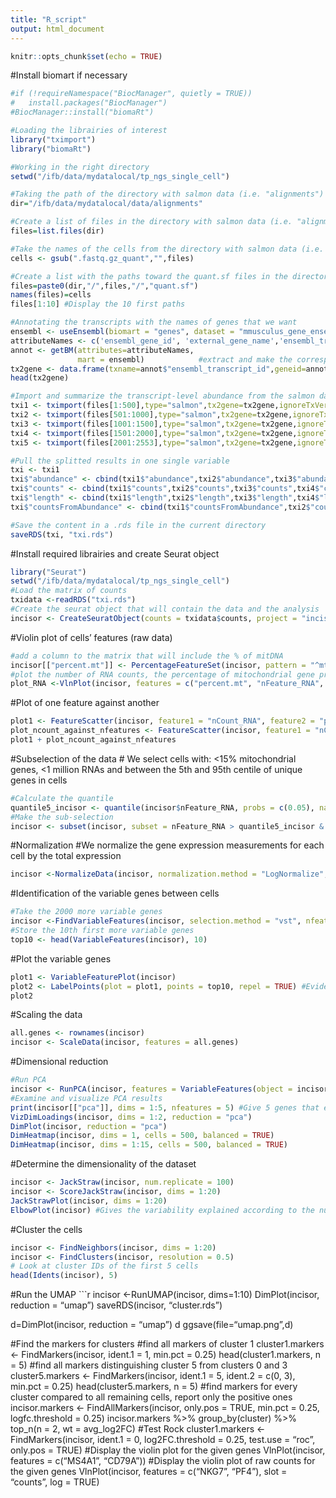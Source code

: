 ```yaml
---
title: "R_script"
output: html_document
---
```


```r
knitr::opts_chunk$set(echo = TRUE)
```

#Install biomart if necessary
```r
#if (!requireNamespace("BiocManager", quietly = TRUE))
#   install.packages("BiocManager")
#BiocManager::install("biomaRt")

#Loading the librairies of interest
library("tximport")
library("biomaRt")

#Working in the right directory
setwd("/ifb/data/mydatalocal/tp_ngs_single_cell")

#Taking the path of the directory with salmon data (i.e. "alignments")
dir="/ifb/data/mydatalocal/data/alignments"

#Create a list of files in the directory with salmon data (i.e. "alignments")
files=list.files(dir)

#Take the names of the cells from the directory with salmon data (i.e. the names of cells in "alignments")
cells <- gsub(".fastq.gz_quant","",files)

#Create a list with the paths toward the quant.sf files in the directory with salmon data. These paths' names are the names of cells.
files=paste0(dir,"/",files,"/","quant.sf")
names(files)=cells
files[1:10] #Display the 10 first paths

#Annotating the transcripts with the names of genes that we want
ensembl <- useEnsembl(biomart = "genes", dataset = "mmusculus_gene_ensembl")          #select the genes of mus musculus in Ensembl
attributeNames <- c('ensembl_gene_id', 'external_gene_name','ensembl_transcript_id')   #create the vector that will contain the 
annot <- getBM(attributes=attributeNames, 
               mart = ensembl)            #extract and make the correspondence between the external gene name and the transcript id
tx2gene <- data.frame(txname=annot$"ensembl_transcript_id",geneid=annot$"external_gene_name")  #create a frame with the corresponding name of the gene for every transcript. It will be the argument for tximport.
head(tx2gene) 

#Import and summarize the transcript-level abundance from the salmon data (splitted to improve the computer capacity)
txi1 <- tximport(files[1:500],type="salmon",tx2gene=tx2gene,ignoreTxVersion=T)
txi2 <- tximport(files[501:1000],type="salmon",tx2gene=tx2gene,ignoreTxVersion=T)
txi3 <- tximport(files[1001:1500],type="salmon",tx2gene=tx2gene,ignoreTxVersion=T)
txi4 <- tximport(files[1501:2000],type="salmon",tx2gene=tx2gene,ignoreTxVersion=T)
txi5 <- tximport(files[2001:2553],type="salmon",tx2gene=tx2gene,ignoreTxVersion=T)

#Pull the splitted results in one single variable
txi <- txi1
txi$"abundance" <- cbind(txi1$"abundance",txi2$"abundance",txi3$"abundance",txi4$"abundance",txi5$"abundance")
txi$"counts" <- cbind(txi1$"counts",txi2$"counts",txi3$"counts",txi4$"counts",txi5$"counts")
txi$"length" <- cbind(txi1$"length",txi2$"length",txi3$"length",txi4$"length",txi5$"length")
txi$"countsFromAbundance" <- cbind(txi1$"countsFromAbundance",txi2$"countsFromAbundance",txi3$"countsFromAbundance",txi4$"countsFromAbundance",txi5$"countsFromAbundance")

#Save the content in a .rds file in the current directory
saveRDS(txi, "txi.rds")
```


#Install required librairies and create Seurat object
```r
library("Seurat")
setwd("/ifb/data/mydatalocal/tp_ngs_single_cell")
#Load the matrix of counts
txidata <-readRDS("txi.rds")
#Create the seurat object that will contain the data and the analysis
incisor <- CreateSeuratObject(counts = txidata$counts, project = "incisor", min.cells = 3, min.features = 200)
```

#Violin plot of cells' features (raw data)
```r
#add a column to the matrix that will include the % of mitDNA
incisor[["percent.mt"]] <- PercentageFeatureSet(incisor, pattern = "^mt-")
#plot the number of RNA counts, the percentage of mitochondrial gene present in cells and the number of unique genes for each cell
plot_RNA <-VlnPlot(incisor, features = c("percent.mt", "nFeature_RNA", "nCount_RNA"), ncol = 3)
```

#Plot of one feature against another
```r
plot1 <- FeatureScatter(incisor, feature1 = "nCount_RNA", feature2 = "percent.mt")
plot_ncount_against_nfeatures <- FeatureScatter(incisor, feature1 = "nCount_RNA", feature2 = "nFeature_RNA")
plot1 + plot_ncount_against_nfeatures
```

#Subselection of the data
# We select cells with: <15% mitochondrial genes, <1 million RNAs and between the 5th and 95th centile of unique genes in cells  
```r
#Calculate the quantile
quantile5_incisor <- quantile(incisor$nFeature_RNA, probs = c(0.05), na.rm = FALSE, names = TRUE, type = 7)
#Make the sub-selection
incisor <- subset(incisor, subset = nFeature_RNA > quantile5_incisor & percent.mt < 15 & nCount_RNA < 1000000)
```

#Normalization
#We normalize the gene expression measurements for each cell by the total expression
```r
incisor <-NormalizeData(incisor, normalization.method = "LogNormalize", scale.factor = 10000)
```

#Identification of the variable genes between cells
```r
#Take the 2000 more variable genes
incisor <-FindVariableFeatures(incisor, selection.method = "vst", nfeatures = 2000)
#Store the 10th first more variable genes
top10 <- head(VariableFeatures(incisor), 10)
```

#Plot the variable genes
```r
plot1 <- VariableFeaturePlot(incisor)
plot2 <- LabelPoints(plot = plot1, points = top10, repel = TRUE) #Evidence the names of the 10 most variable genes
plot2
```

#Scaling the data
```r
all.genes <- rownames(incisor)
incisor <- ScaleData(incisor, features = all.genes)
```

#Dimensional reduction
```r
#Run PCA
incisor <- RunPCA(incisor, features = VariableFeatures(object = incisor))
#Examine and visualize PCA results
print(incisor[["pca"]], dims = 1:5, nfeatures = 5) #Give 5 genes that explain the most the variability through 5 dimensions
VizDimLoadings(incisor, dims = 1:2, reduction = "pca")
DimPlot(incisor, reduction = "pca")
DimHeatmap(incisor, dims = 1, cells = 500, balanced = TRUE)
DimHeatmap(incisor, dims = 1:15, cells = 500, balanced = TRUE)
```

#Determine the dimensionality of the dataset
```r
incisor <- JackStraw(incisor, num.replicate = 100)
incisor <- ScoreJackStraw(incisor, dims = 1:20)
JackStrawPlot(incisor, dims = 1:20)
ElbowPlot(incisor) #Gives the variability explained according to the number of dimensions taken
```

#Cluster the cells
```r
incisor <- FindNeighbors(incisor, dims = 1:20)
incisor <- FindClusters(incisor, resolution = 0.5)
# Look at cluster IDs of the first 5 cells
head(Idents(incisor), 5)
```

#Run the UMAP
```r
incisor <-RunUMAP(incisor, dims=1:10)
DimPlot(incisor, reduction = "umap")
saveRDS(incisor, "cluster.rds")

d=DimPlot(incisor, reduction = "umap")
d
ggsave(file="umap.png",d)

#Find the markers for clusters
  #find all markers of cluster 1
cluster1.markers <- FindMarkers(incisor, ident.1 = 1, min.pct = 0.25)
head(cluster1.markers, n = 5)
  #find all markers distinguishing cluster 5 from clusters 0 and 3
cluster5.markers <- FindMarkers(incisor, ident.1 = 5, ident.2 = c(0, 3), min.pct = 0.25)
head(cluster5.markers, n = 5)
  #find markers for every cluster compared to all remaining cells, report only the positive ones
incisor.markers <- FindAllMarkers(incisor, only.pos = TRUE, min.pct = 0.25, logfc.threshold = 0.25)
incisor.markers %>% group_by(cluster) %>% top_n(n = 2, wt = avg_log2FC)
  #Test Rock 
cluster1.markers <- FindMarkers(incisor, ident.1 = 0, log2FC.threshold = 0.25, test.use = "roc", only.pos = TRUE)
  #Display the violin plot for the given genes 
VlnPlot(incisor, features = c("MS4A1", "CD79A"))
  #Display the violin plot of raw counts for the given genes
VlnPlot(incisor, features = c("NKG7", "PF4"), slot = "counts", log = TRUE)
